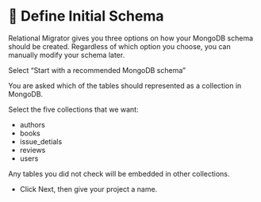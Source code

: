 
# 👐 Define Initial Schema

Relational Migrator gives you three options on how your MongoDB schema should be created. Regardless of which option you choose,
you can manually modify your schema later. 

Select “Start with a recommended MongoDB schema”

You are asked which of the tables should represented as a collection in MongoDB. 

Select the five collections that we want:

- authors
- books
- issue_detials
- reviews
- users

Any tables you did not check will be embedded in other collections. 

<Screenshot url="https://www.mongodb.com/products/tools/relational-migrator" src="img/80-image-001.png" alt="Screenshot of the connect modal" />

- Click Next, then give your project a name. 